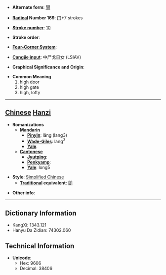 * '''Alternate form''': [[閬]]

* '''[[Wiktionary:Chinese radical index| Radical]] Number 169''': [[Wiktionary:Chinese radical index 门|门]]+7 strokes

* '''[[Wiktionary:Chinese total strokes index|Stroke number]]''': [[Wiktionary:Chinese total strokes index 10|10]]

* '''Stroke order''': 

* '''[[Wiktionary:Chinese four corner index|Four-Corner System]]''': 

* '''[[Wiktionary:Chinese Cangjie index|Cangjie input]]''': 中尸戈日女 (LSIAV)

* '''Graphical Significance and Origin''': 

* '''Common Meaning'''
*#high door
*# high gate
*# high, lofty


----

== [[Chinese]] [[Hanzi]] ==

* '''Romanizations'''
** '''[[Mandarin]]'''
*** '''[[Pinyin]]''': lǎng (lang3)
*** '''[[Wade-Giles]]''': lang<sup>3</sup>
*** '''[[Yale]]''': 
** '''[[Cantonese]]'''
*** '''[[Jyutping]]''':
*** '''[[Penkyamp]]''': 
*** '''[[Yale]]''': long5

* '''Style''': [[Simplified Chinese]] 
** '''[[Traditional Chinese|Traditional]] equivalent''': [[閬]]

* '''Other info''': 

----

== Dictionary Information ==

* KangXi: 1343.121
* Hanyu Da Zidian: 74302.060

== Technical Information ==

* '''Unicode''':
** Hex: 9606
** Decimal: 38406